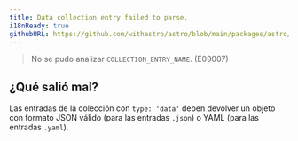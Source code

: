```yaml
---
title: Data collection entry failed to parse.
i18nReady: true
githubURL: https://github.com/withastro/astro/blob/main/packages/astro/src/core/errors/errors-data.ts
---
```


> No se pudo analizar `COLLECTION_ENTRY_NAME`. (E09007)

## ¿Qué salió mal?
Las entradas de la colección con `type: 'data'` deben devolver un objeto con formato JSON válido (para las entradas `.json`) o YAML (para las entradas `.yaml`).


